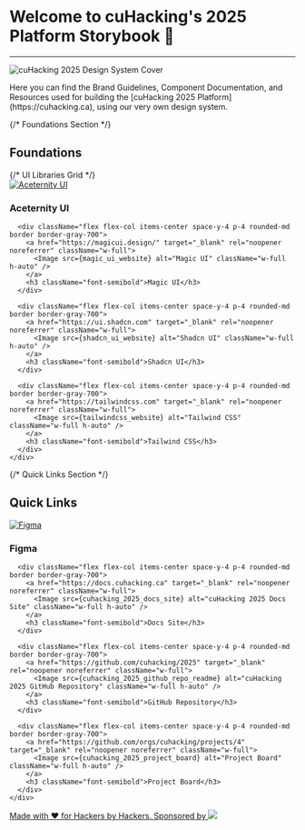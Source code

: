 

<Meta title="👋 Welcome" />

<div className="space-y-8 p-8">
  <h1 className="text-3xl font-bold text-center">Welcome to cuHacking's 2025 Platform Storybook 👋</h1>
  <hr/>

  <Image
    src={cuhacking_2025_design_system_cover}
    alt="cuHacking 2025 Design System Cover"
    className="w-full h-auto mb-4"
  />

  <p> Here you can find the <span className="text-orange-500 font-bold">Brand Guidelines</span>, <span className="text-yellow-500 font-bold">Component Documentation</span>, and <span className="text-blue-400 font-bold">Resources</span> used for building the <span className="font-bold">[cuHacking 2025 Platform](https://cuhacking.ca)</span>, using our very own design system. </p>

  {/* Foundations Section */}
  <section className="space-y-8 mb-12">
    <h2 className="text-2xl font-bold">Foundations</h2>
    <div className="grid grid-cols-1 md:grid-cols-2 gap-8 px-2 py-2">
      {/* UI Libraries Grid */}
      <div className="flex flex-col items-center space-y-4 p-4 rounded-md border border-gray-700">
        <a href="https://ui.aceternity.com" target="_blank" rel="noopener noreferrer" className="w-full">
          <Image src={aceternity_ui_website} alt="Aceternity UI" className="w-full h-auto" />
        </a>
        <h3 className="font-semibold">Aceternity UI</h3>
      </div>
      
      <div className="flex flex-col items-center space-y-4 p-4 rounded-md border border-gray-700">
        <a href="https://magicui.design/" target="_blank" rel="noopener noreferrer" className="w-full">
          <Image src={magic_ui_website} alt="Magic UI" className="w-full h-auto" />
        </a>
        <h3 className="font-semibold">Magic UI</h3>
      </div>

      <div className="flex flex-col items-center space-y-4 p-4 rounded-md border border-gray-700">
        <a href="https://ui.shadcn.com" target="_blank" rel="noopener noreferrer" className="w-full">
          <Image src={shadcn_ui_website} alt="Shadcn UI" className="w-full h-auto" />
        </a>
        <h3 className="font-semibold">Shadcn UI</h3>
      </div>

      <div className="flex flex-col items-center space-y-4 p-4 rounded-md border border-gray-700">
        <a href="https://tailwindcss.com" target="_blank" rel="noopener noreferrer" className="w-full">
          <Image src={tailwindcss_website} alt="Tailwind CSS" className="w-full h-auto" />
        </a>
        <h3 className="font-semibold">Tailwind CSS</h3>
      </div>
    </div>
  </section>

  {/* Quick Links Section */}
  <section className="space-y-8 mt-5">
    <h2 className="text-2xl font-bold">Quick Links</h2>
    <div className="grid grid-cols-1 md:grid-cols-2 gap-8 px-2 py-2">
      <div className="flex flex-col items-center space-y-4 p-4 rounded-md border border-gray-700">
        <a href="https://figma.com/design/wc1JOWR48tBNkjcjwY3AzB/..." target="_blank" rel="noopener noreferrer" className="w-full">
          <Image src={cuhacking_2025_figma_design_system_and_assets} alt="Figma" className="w-full h-auto" />
        </a>
        <h3 className="font-semibold">Figma</h3>
      </div>

      <div className="flex flex-col items-center space-y-4 p-4 rounded-md border border-gray-700">
        <a href="https://docs.cuhacking.ca" target="_blank" rel="noopener noreferrer" className="w-full">
          <Image src={cuhacking_2025_docs_site} alt="cuHacking 2025 Docs Site" className="w-full h-auto" />
        </a>
        <h3 className="font-semibold">Docs Site</h3>
      </div>

      <div className="flex flex-col items-center space-y-4 p-4 rounded-md border border-gray-700">
        <a href="https://github.com/cuhacking/2025" target="_blank" rel="noopener noreferrer" className="w-full">
          <Image src={cuhacking_2025_github_repo_readme} alt="cuHacking 2025 GitHub Repository" className="w-full h-auto" />
        </a>
        <h3 className="font-semibold">GitHub Repository</h3>
      </div>

      <div className="flex flex-col items-center space-y-4 p-4 rounded-md border border-gray-700">
        <a href="https://github.com/orgs/cuhacking/projects/4" target="_blank" rel="noopener noreferrer" className="w-full">
          <Image src={cuhacking_2025_project_board} alt="Project Board" className="w-full h-auto" />
        </a>
        <h3 className="font-semibold">Project Board</h3>
      </div>
    </div>
  </section>

  <div className="flex items-center flex-col lg:flex-row justify-between gap-x-3">
    <a href="https://github.com/cuhacking/2025/graphs/contributors" rel="noopener noreferrer" className="hover:scale-110 duration-300 transition">
      Made with ❤️ for Hackers by Hackers.
    </a>
    <a href="https://netlify.com" target="_blank" rel="noopener noreferrer" className="flex hover:scale-110 duration-300 transition items-center gap-x-3">
      Sponsored by
      <img className="w-24" src={netlify_logo.src} />
    </a>
  </div>
</div>
